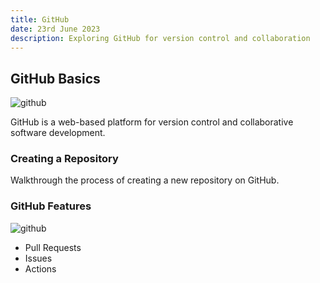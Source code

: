 ```yaml
---
title: GitHub
date: 23rd June 2023
description: Exploring GitHub for version control and collaboration
---
```


## GitHub Basics

![github](./imgdevops/why-git.png)

GitHub is a web-based platform for version control and collaborative software development.

### Creating a Repository

Walkthrough the process of creating a new repository on GitHub.

### GitHub Features

![github](./imgdevops/git.jpg)

- Pull Requests
- Issues
- Actions
